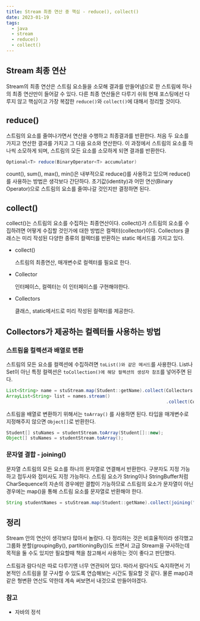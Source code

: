 ```yaml
---
title: Stream 최종 연산 중 핵심 - reduce(), collect()
date: 2023-01-19
tags:
  - java
  - stream
  - reduce()
  - collect()
---
```


## Stream 최종 연산

Stream의 최종 연산은 스트림 요소들을 소모해 결과를 만들어냄으로 한 스트림에 하나의 최종 연산만이 들어갈 수 있다. 다른 최종 연산들은 다루기 쉬워 현재 포스팅에선 다루지 않고 핵심이고 가장 복잡한 `reduce()`와 `collect()`에 대해서 정리할 것이다.

## reduce()

스트림의 요소를 줄여나가면서 연산을 수행하고 최종결과를 반환한다. 처음 두 요소를 가지고 연산한 결과를 가지고 그 다음 요소와 연산한다. 이 과정에서 스트림의 요소를 하나씩 소모하게 되며, 스트림의 모든 요소를 소모하게 되면 결과를 반환한다.

```java
Optional<T> reduce(BinaryOperator<T> accumulator)
```

count(), sum(), max(), min()은 내부적으로 reduce()를 사용하고 있으며 reduce()를 사용하는 방법은 생각보다 간단하다. 초기값(identity)과 어떤 연산(Binary Operator)으로 스트림의 요소를 줄여나갈 것인지만 결정하면 된다.

## collect()

collect()는 스트림의 요소를 수집하는 최종연산이다. collect()가 스트림의 요소를 수집하려면 어떻게 수집할 것인가에 대한 방법은 컬렉터(collector)이다. Collectors 클래스는 미리 작성된 다양한 종류의 컬렉터를 반환하는 static 메서드를 가지고 있다.

- collect()
    
    스트림의 최종연산, 매개변수로 컬렉터를 필요로 한다.
    
- Collector
    
    인터페이스, 컬렉터는 이 인터페이스를 구현해야한다.
    
- Collectors
    
    클래스, static메서드로 미리 작성된 컬렉터를 제공한다.
    

## Collectors가 제공하는 컬렉터들 사용하는 방법

### 스트림을 컬렉션과 배열로 변환

스트림의 모든 요소를 컬렉션에 수집하려면 `toList()와 같은 메서드`를 사용한다. List나 Set이 아닌 특정 컬렉션은 `toCollection()에 해당 컬렉션의 생성자 참조`를 넣어주면 된다.

```java
List<String> name = stuStream.map(Student::getName).collect(Collectors.toList());
ArrayList<String> list = names.stream()
															.collect(Collectors.toCollection(ArrayList::new));
```

스트림을 배열로 변환하기 위해서는 `toArray()` 를 사용하면 된다. 타입을 매개변수로 지정해주지 않으면 `Object[]`로 반환한다.

```java
Student[] stuNames = studentStream.toArray(Student[]::new);
Object[] stuNames = studentStream.toArray();
```

### 문자열 결합 - joining()

문자열 스트림의 모든 요소를 하나의 문자열로 연결해서 반환한다. 구분자도 지정 가능하고 접두사와 접미사도 지정 가능하다. 스트림 요소가 String이나 StringBuffer처럼 CharSequence의 자손의 경우에만 결합이 가능하므로 스트림의 요소가 문자열이 아닌 경우에는 map()을 통해 스트림 요소를 문자열로 반환해야 한다.

```java
String studentNames = stuStream.map(Student::getName).collect(joining(","));
```

## 정리

Stream 안의 연산이 생각보다 많아서 놀랐다. 다 정리하는 것은 비효율적이라 생각했고 그룹화 분할(groupingBy(), partitioningBy())도 쓰면서 고급 Stream을 구사하는데 목적을 둘 수도 있지만 필요할때 책을 참고해서 사용하는 것이 좋다고 판단했다.

스트림과 람다식은 따로 다루기엔 너무 연관되어 있다. 따라서 람다식도 숙지하면서 기본적인 스트림을 잘 구사할 수 있도록 연습해보는 시간도 필요할 것 같다. 물론 map()과 같은 형변환 연산도 약한데 계속 써보면서 내것으로 만들어야겠다.

### 참고

- 자바의 정석